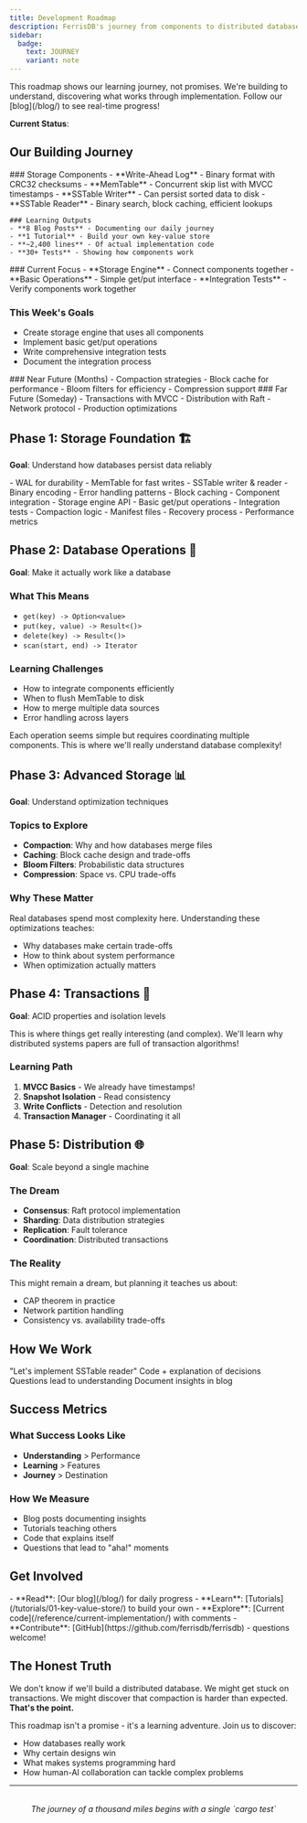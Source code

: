 ```yaml
---
title: Development Roadmap
description: FerrisDB's journey from components to distributed database
sidebar:
  badge:
    text: JOURNEY
    variant: note
---
```



<Aside type="tip" title="Journey Documentation">
  This roadmap shows our learning journey, not promises. We're building to understand, discovering
  what works through implementation. Follow our [blog](/blog/) to see real-time progress!
</Aside>

**Current Status**: <Stats />

## Our Building Journey

<Tabs>
  <TabItem label="✅ What We've Built">
    <Badge text="IMPLEMENTED" variant="success" />
    ### Storage Components 
    - **Write-Ahead Log** - Binary format with CRC32 checksums 
    - **MemTable** - Concurrent skip list with MVCC timestamps 
    - **SSTable Writer** - Can persist sorted data to disk
    - **SSTable Reader** - Binary search, block caching, efficient lookups
    
    ### Learning Outputs 
    - **8 Blog Posts** - Documenting our daily journey 
    - **1 Tutorial** - Build your own key-value store 
    - **~2,400 lines** - Of actual implementation code 
    - **30+ Tests** - Showing how components work
  </TabItem>

<TabItem label="🚧 What We're Building">
  <Badge text="IN PROGRESS" variant="caution" />
  ### Current Focus 
  - **Storage Engine** - Connect components together 
  - **Basic Operations** - Simple get/put interface 
  - **Integration Tests** - Verify components work together
  
  ### This Week's Goals 
  - Create storage engine that uses all components
  - Implement basic get/put operations
  - Write comprehensive integration tests
  - Document the integration process
</TabItem>

  <TabItem label="📋 What We Dream About">
    <Badge text="FUTURE EXPLORATION" variant="note" />
    ### Near Future (Months) - Compaction strategies - Block cache for performance - Bloom filters
    for efficiency - Compression support ### Far Future (Someday) - Transactions with MVCC -
    Distribution with Raft - Network protocol - Production optimizations
  </TabItem>
</Tabs>

## Phase 1: Storage Foundation 🏗️

**Goal**: Understand how databases persist data reliably

<CardGrid>
  <Card title="Completed ✅" icon="approve-check">
    - WAL for durability
    - MemTable for fast writes
    - SSTable writer & reader
    - Binary encoding
    - Error handling patterns
    - Block caching
  </Card>

<Card title="In Progress 🚧" icon="rocket">
  - Component integration
  - Storage engine API
  - Basic get/put operations
  - Integration tests
</Card>

  <Card title="Next Up 📋" icon="document">
    - Compaction logic
    - Manifest files
    - Recovery process
    - Performance metrics
  </Card>
</CardGrid>

## Phase 2: Database Operations 🔧

**Goal**: Make it actually work like a database

### What This Means

- `get(key) -> Option<value>`
- `put(key, value) -> Result<()>`
- `delete(key) -> Result<()>`
- `scan(start, end) -> Iterator`

### Learning Challenges

- How to integrate components efficiently
- When to flush MemTable to disk
- How to merge multiple data sources
- Error handling across layers

<Aside type="note">
  Each operation seems simple but requires coordinating multiple components. This is where we'll
  really understand database complexity!
</Aside>

## Phase 3: Advanced Storage 📊

**Goal**: Understand optimization techniques

### Topics to Explore

- **Compaction**: Why and how databases merge files
- **Caching**: Block cache design and trade-offs
- **Bloom Filters**: Probabilistic data structures
- **Compression**: Space vs. CPU trade-offs

### Why These Matter

Real databases spend most complexity here. Understanding these optimizations teaches:

- Why databases make certain trade-offs
- How to think about system performance
- When optimization actually matters

## Phase 4: Transactions 🔄

**Goal**: ACID properties and isolation levels

<Aside type="caution">
  This is where things get really interesting (and complex). We'll learn why distributed systems
  papers are full of transaction algorithms!
</Aside>

### Learning Path

1. **MVCC Basics** - We already have timestamps!
2. **Snapshot Isolation** - Read consistency
3. **Write Conflicts** - Detection and resolution
4. **Transaction Manager** - Coordinating it all

## Phase 5: Distribution 🌐

**Goal**: Scale beyond a single machine

### The Dream

- **Consensus**: Raft protocol implementation
- **Sharding**: Data distribution strategies
- **Replication**: Fault tolerance
- **Coordination**: Distributed transactions

### The Reality

This might remain a dream, but planning it teaches us about:

- CAP theorem in practice
- Network partition handling
- Consistency vs. availability trade-offs

## How We Work

<CardGrid>
  <Card title="Human Assigns" icon="user">
    "Let's implement SSTable reader"
  </Card>

<Card title="AI Implements" icon="robot">
  Code + explanation of decisions
</Card>

<Card title="Human Reviews" icon="magnifier">
  Questions lead to understanding
</Card>

  <Card title="Both Learn" icon="puzzle">
    Document insights in blog
  </Card>
</CardGrid>

## Success Metrics

### What Success Looks Like

- **Understanding** > Performance
- **Learning** > Features
- **Journey** > Destination

### How We Measure

- Blog posts documenting insights
- Tutorials teaching others
- Code that explains itself
- Questions that lead to "aha!" moments

## Get Involved

<Card title="Follow the Journey" icon="telescope">
  - **Read**: [Our blog](/blog/) for daily progress - **Learn**:
  [Tutorials](/tutorials/01-key-value-store/) to build your own - **Explore**: [Current
  code](/reference/current-implementation/) with comments - **Contribute**:
  [GitHub](https://github.com/ferrisdb/ferrisdb) - questions welcome!
</Card>

## The Honest Truth

We don't know if we'll build a distributed database. We might get stuck on transactions. We might
discover that compaction is harder than expected. **That's the point.**

This roadmap isn't a promise - it's a learning adventure. Join us to discover:

- How databases really work
- Why certain designs win
- What makes systems programming hard
- How human-AI collaboration can tackle complex problems

---

<p style="text-align: center; margin-top: 2rem;">
  <em>The journey of a thousand miles begins with a single `cargo test`</em>
</p>
